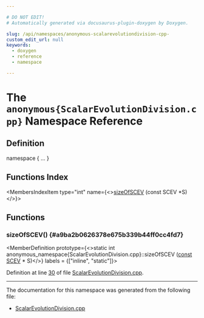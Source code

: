 ```yaml
---

# DO NOT EDIT!
# Automatically generated via docusaurus-plugin-doxygen by Doxygen.

slug: /api/namespaces/anonymous-scalarevolutiondivision-cpp-
custom_edit_url: null
keywords:
  - doxygen
  - reference
  - namespace

---
```





# The `anonymous{ScalarEvolutionDivision.cpp}` Namespace Reference

<DoxygenPage pluginConfig={pluginConfig}>



## Definition

<CodeBlock>namespace &#123; ... &#125;</CodeBlock>

## Functions Index

<MembersIndex>

<MembersIndexItem
  type="int"
  name={<><a href="#a9ba2b0626378e675b339b44ff0cc4fd7">sizeOfSCEV</a> (const SCEV &#42;S)</>}>
</MembersIndexItem>

</MembersIndex>


<SectionDefinition>

## Functions

### sizeOfSCEV() {#a9ba2b0626378e675b339b44ff0cc4fd7}

<MemberDefinition
  prototype={<>static int anonymous&#95;namespace&#123;ScalarEvolutionDivision.cpp&#125;::sizeOfSCEV (<a href="/docs/api/files/lib/lib/target/lib/target/aarch64/aarch64promoteconstant-cpp/#a90f8350fecae261c25be85d38b451bff">const</a> <a href="/docs/api/classes/llvm/scev">SCEV</a> &#42; S)</>}
  labels = {["inline", "static"]}>

Definition at line <a href="/docs/api/files/lib/lib/analysis/scalarevolutiondivision-cpp/#l00030">30</a> of file <a href="/docs/api/files/lib/lib/analysis/scalarevolutiondivision-cpp">ScalarEvolutionDivision.cpp</a>.
</MemberDefinition>

</SectionDefinition>

<hr/>

The documentation for this namespace was generated from the following file:

<ul>
<li><a href="/docs/api/files/lib/lib/analysis/scalarevolutiondivision-cpp">ScalarEvolutionDivision.cpp</a></li>
</ul>

</DoxygenPage>
